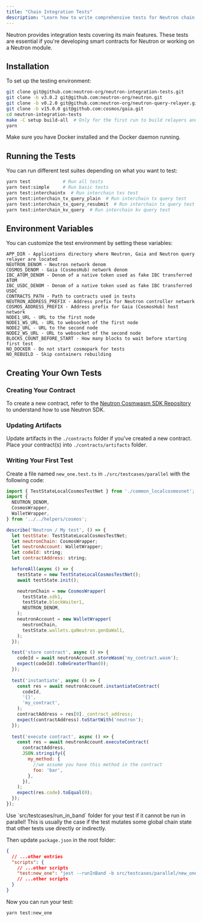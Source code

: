 ```yaml
---
title: "Chain Integration Tests"
description: "Learn how to write comprehensive tests for Neutron chain modules and features"
---
```


Neutron provides integration tests covering its main features. These tests are essential if you're developing smart contracts for Neutron or working on a Neutron module.

## Installation

To set up the testing environment:

```bash
git clone git@github.com:neutron-org/neutron-integration-tests.git
git clone -b v3.0.2 git@github.com:neutron-org/neutron.git
git clone -b v0.2.0 git@github.com:neutron-org/neutron-query-relayer.git
git clone -b v15.0.0 git@github.com:cosmos/gaia.git
cd neutron-integration-tests
make -C setup build-all  # Only for the first run to build relayers and containers
yarn
```

Make sure you have Docker installed and the Docker daemon running.

## Running the Tests

You can run different test suites depending on what you want to test:

```bash
yarn test            # Run all tests
yarn test:simple     # Run basic tests
yarn test:interchaintx  # Run interchain txs test
yarn test:interchain_tx_query_plain  # Run interchain tx query test
yarn test:interchain_tx_query_resubmit  # Run interchain tx query test #2
yarn test:interchain_kv_query  # Run interchain kv query test
```

## Environment Variables

You can customize the test environment by setting these variables:

```
APP_DIR - Applications directory where Neutron, Gaia and Neutron query relayer are located
NEUTRON_DENOM - Neutron network denom
COSMOS_DENOM - Gaia (CosmosHub) network denom
IBC_ATOM_DENOM - Denom of a native token used as fake IBC transferred ATOM
IBC_USDC_DENOM - Denom of a native token used as fake IBC transferred USDC
CONTRACTS_PATH - Path to contracts used in tests
NEUTRON_ADDRESS_PREFIX - Address prefix for Neutron controller network
COSMOS_ADDRESS_PREFIX - Address prefix for Gaia (CosmosHub) host network
NODE1_URL - URL to the first node
NODE1_WS_URL - URL to websocket of the first node
NODE2_URL - URL to the second node
NODE2_WS_URL - URL to websocket of the second node
BLOCKS_COUNT_BEFORE_START - How many blocks to wait before starting first test
NO_DOCKER - Do not start cosmopark for tests
NO_REBUILD - Skip containers rebuilding
```

## Creating Your Own Tests

### Creating Your Contract

To create a new contract, refer to the [Neutron Cosmwasm SDK Repository](https://github.com/neutron-org/neutron-sdk) to understand how to use Neutron SDK.

### Updating Artifacts

Update artifacts in the `./contracts` folder if you've created a new contract. Place your contract(s) into `./contracts/artifacts` folder.

### Writing Your First Test

Create a file named `new_one.test.ts` in `./src/testcases/parallel` with the following code:

```javascript
import { TestStateLocalCosmosTestNet } from './common_localcosmosnet';
import {
  NEUTRON_DENOM,
  CosmosWrapper,
  WalletWrapper,
} from '../../helpers/cosmos';

describe('Neutron / My test', () => {
  let testState: TestStateLocalCosmosTestNet;
  let neutronChain: CosmosWrapper;
  let neutronAccount: WalletWrapper;
  let codeId: string;
  let contractAddress: string;

  beforeAll(async () => {
    testState = new TestStateLocalCosmosTestNet();
    await testState.init();

    neutronChain = new CosmosWrapper(
      testState.sdk1,
      testState.blockWaiter1,
      NEUTRON_DENOM,
    );
    neutronAccount = new WalletWrapper(
      neutronChain,
      testState.wallets.qaNeutron.genQaWal1,
    );
  });

  test('store contract', async () => {
    codeId = await neutronAccount.storeWasm('my_contract.wasm');
    expect(codeId).toBeGreaterThan(0);
  });
  
  test('instantiate', async () => {
    const res = await neutronAccount.instantiateContract(
      codeId,
      '{}',
      'my_contract',
    );
    contractAddress = res[0]._contract_address;
    expect(contractAddress).toStartWith('neutron');
  });
  
  test('execute contract', async () => {
    const res = await neutronAccount.executeContract(
      contractAddress,
      JSON.stringify({
        my_method: {
          //we assume you have this method in the contract
          foo: 'bar',
        },
      }),
    );
    expect(res.code).toEqual(0);
  });
});
```

<Note>
  Use `src/testcases/run_in_band` folder for your test if it cannot be run in parallel!
  This is usually the case if the test mutates some global chain state that other tests use directly or indirectly.
</Note>

Then update `package.json` in the root folder:

```json
{
  // ...other entries
  "scripts": {
    // ...other scripts
    "test:new_one": "jest --runInBand -b src/testcases/parallel/new_one",
    // ...other scripts
  }
}
```

Now you can run your test:

```bash
yarn test:new_one
``` 